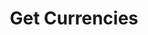 ---
title: "Get Currencies"
description: "This api returns currency metadata from a curated list"
openapi: post /currencies/v1
---